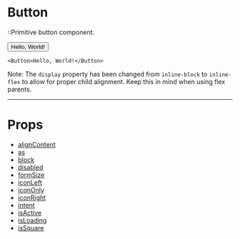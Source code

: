 
# Button

::Primitive button component.

<Button>Hello, World!</Button>

```tsx
<Button>Hello, World!</Button>
```

Note: The `display` property has been changed from `inline-block` to
`inline-flex` to allow for proper child alignment. Keep this in mind when using
flex parents.

---

# Props

- [alignContent](#aligncontent)
- [as](#as)
- [block](#block)
- [disabled](#disabled)
- [formSize](#formsize)
- [iconLeft](#iconleft)
- [iconOnly](#icononly)
- [iconRight](#iconright)
- [intent](#intent)
- [isActive](#isactive)
- [isLoading](#isloading)
- [isSquare](#issquare)

<AlignContent />
<As />
<Block />
<Disabled />
<FormSize />
<IconLeft />
<IconOnly />
<IconRight />
<Intent />
<IsActive />
<IsLoading />
